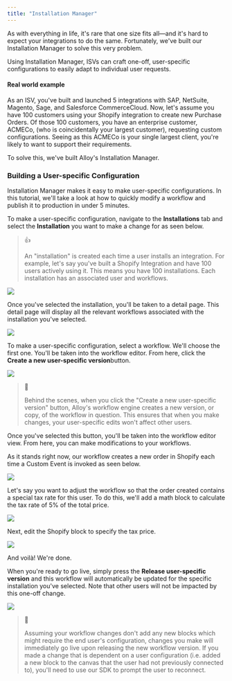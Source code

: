 ```yaml
---
title: "Installation Manager"
---
```


As with everything in life, it's rare that one size fits all—and it's hard to expect your integrations to do the same. Fortunately, we've built our Installation Manager to solve this very problem. 

Using Installation Manager, ISVs can craft one-off, user-specific configurations to easily adapt to individual user requests. 

#### Real world example

As an ISV, you've built and launched 5 integrations with SAP, NetSuite, Magento, Sage, and Salesforce CommerceCloud. Now, let's assume you have 100 customers using your Shopify integration to create new Purchase Orders. Of those 100 customers, you have an enterprise customer, ACMECo, (who is coincidentally your largest customer), requesting custom configurations. Seeing as this ACMECo is your single largest client, you're likely to want to support their requirements.

To solve this, we've built Alloy's Installation Manager.

### Building a User-specific Configuration

Installation Manager makes it easy to make user-specific configurations. In this tutorial, we'll take a look at how to quickly modify a workflow and publish it to production in under 5 minutes.

To make a user-specific configuration, navigate to the **Installations** tab and select the **Installation** you want to make a change for as seen below.

> 👍
> 
> An "installation" is created each time a user installs an integration. For example, let's say you've built a Shopify Integration and have 100 users actively using it. This means you have 100 installations. Each installation has an associated user and workflows.

![](/images/391a66c-Group_3.png) 

Once you've selected the installation, you'll be taken to a detail page. This detail page will display all the relevant workflows associated with the installation you've selected.

![](/images/2c228b3-Group_3_1.png) 

To make a user-specific configuration, select a workflow. We'll choose the first one. You'll be taken into the workflow editor. From here, click the **Create a new user-specific version**button.

![](/images/8e40f89-Screenshot_2023-07-17_at_9.46.29_PM.png) 

> 📘
> 
> Behind the scenes, when you click the "Create a new user-specific version" button, Alloy's workflow engine creates a new version, or copy, of the workflow in question. This ensures that when you make changes, your user-specific edits won't affect other users.

Once you've selected this button, you'll be taken into the workflow editor view. From here, you can make modifications to your workflows.

As it stands right now, our workflow creates a new order in Shopify each time a Custom Event is invoked as seen below.

![](/images/8ab9b72-installation-manager-old.png) 

Let's say you want to adjust the workflow so that the order created contains a special tax rate for this user. To do this, we'll add a math block to calculate the tax rate of 5% of the total price.

![](/images/93f134f-Group_5.png) 

Next, edit the Shopify block to specify the tax price.

![](/images/20c1e7c-Screenshot_2023-07-18_at_2.05.35_PM.png)

And voilà! We're done. 

When you're ready to go live, simply press the **Release user-specific version** and this workflow will automatically be updated for the specific installation you've selected. Note that other users will not be impacted by this one-off change.

![](/images/ea9d1e8-Screenshot_2023-07-18_at_2.06.18_PM.png)

> 📘
> 
> Assuming your workflow changes don't add any new blocks which might require the end user's configuration, changes you make will immediately go live upon releasing the new workflow version. If you made a change that is dependent on a user configuration (i.e. added a new block to the canvas that the user had not previously connected to), you'll need to use our SDK to prompt the user to reconnect.